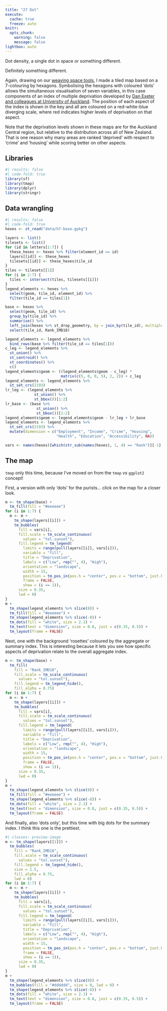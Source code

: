 ```yaml
---
title: "27 Dot"
execute: 
  cache: true
  freeze: auto
knitr:
  opts_chunk: 
    warning: false
    message: false
lightbox: auto
---
```


Dot density, a single dot in space or something different.

Definitely something different.

Again, drawing on our [weaving space tools](https://github.com/DOSull/weaving-space), I made a tiled map based on a 7-colouring by hexagons. Symbolising the hexagons with coloured 'dots' allows the simultaneous visualisation of seven variables, in this case components of an index of multiple deprivation developed by [Dan Exeter and colleagues at University of Auckland](https://journals.plos.org/plosone/article?id=10.1371/journal.pone.0181260). The position of each aspect of the index is shown in the key and all are coloured on a red-white-blue diverging scale, where red indicates higher levels of deprivation on that aspect. 

Note that the deprivation levels shown in these maps are for the Auckland Central region, but relative to the distribution across all of New Zealand. That is one reason why many areas are ranked 'deprived' with respect to 'crime' and 'housing' while scoring better on other aspects.

## Libraries
```r
#| results: false
#| code-fold: true
library(sf)
library(tmap)
library(dplyr)
library(stringr)
```

## Data wrangling
```r
#| results: false
#| code-fold: true
hexes <- st_read("data/h7-base.gpkg")

layers <- list()
tilesets <- list()
for (id in letters[1:7]) {
  these_hexes <- hexes %>% filter(element_id == id)
  layers[[id]] <- these_hexes 
  tilesets[[id]] <- these_hexes$tile_id
}
tiles <- tilesets[[1]]
for (i in 2:7) {
  tiles <- intersect(tiles, tilesets[[i]])
}
legend_elements <- hexes %>% 
  select(geom, tile_id, element_id) %>%
  filter(tile_id == tiles[1])

base <- hexes %>% 
  select(geom, tile_id) %>%
  group_by(tile_id) %>%
  summarise() %>%
  left_join(hexes %>% st_drop_geometry, by = join_by(tile_id), multiple = "first") %>%
  select(tile_id, Rank_IMD18)

legend_elements <- legend_elements %>%
  bind_rows(base %>% filter(tile_id == tiles[1]))
c_leg <- legend_elements %>% 
  st_union() %>%
  st_centroid() %>%
  st_coordinates() %>%
  c()
legend_elements$geom <- ((legend_elements$geom - c_leg) * 
                         matrix(c(5, 0, 0, 5), 2, 2)) + c_leg
legend_elements <- legend_elements %>%
  st_set_crs(2193)
lr_leg <- (legend_elements %>%
             st_union() %>%
             st_bbox())[1:2]
lr_base <- (base %>% 
              st_union() %>%
              st_bbox())[1:2]
legend_elements$geom <- legend_elements$geom - lr_leg + lr_base
legend_elements <- legend_elements %>%
  st_set_crs(2193) %>%
  mutate(dimension = c("Employment", "Income", "Crime", "Housing", 
                       "Health", "Education", "Accessibility", NA))

vars <- names(hexes)[which(str_sub(names(hexes), 1, 4) == "Rank")][-1]
```

## The map
`tmap` only this time, because I've moved on from the `tmap` _vs_ `ggplot2` concept!

First, a version with only 'dots' for the purists... click on the map for a closer look.

```r
m <- tm_shape(base) +
  tm_fill(fill = "#eeeeee")
for (i in 1:7) {
  m <- m + 
    tm_shape(layers[[i]]) + 
    tm_bubbles(
      fill = vars[i], 
      fill.scale = tm_scale_continuous(
        values = "tol.sunset"),
      fill.legend = tm_legend(
        limits = range(pull(layers[[i]], vars[i])),
        variable = "fill",
        title = "Deprivation",
        labels = c("Low", rep("", 4), "High"),
        orientation = "landscape",
        width = 15,
        position = tm_pos_in(pos.h = "center", pos.v = "bottom", just.h = 1),
        frame = FALSE,
        show = (i == 1)),
      size = 0.35,
      lwd = 0)
}
m + 
  tm_shape(legend_elements %>% slice(8)) +
  tm_fill(fill = "#eeeeee") +
  tm_shape(legend_elements %>% slice(-8)) +
  tm_dots(fill = "white", size = 2.1) + 
  tm_text(text = "dimension", size = 0.8, just = c(0.35, 0.5)) +
  tm_layout(frame = FALSE)
```

Next, one with the background 'rosettes' coloured by the aggregate or summary index. This is interesting because it lets you see how specific aspects of deprivation relate to the overall aggregate index.

```r
m <- tm_shape(base) +
  tm_fill(
    fill = "Rank_IMD18", 
    fill.scale = tm_scale_continuous(
      values = "tol.sunset"),
    fill.legend = tm_legend_hide(),
    fill_alpha = 0.75)
for (i in 1:7) {
  m <- m + 
    tm_shape(layers[[i]]) + 
    tm_bubbles(
      fill = vars[i], 
      fill.scale = tm_scale_continuous(
        values = "tol.sunset"),
      fill.legend = tm_legend(
        limits = range(pull(layers[[i]], vars[i])),
        variable = "fill",
        title = "Deprivation",
        labels = c("Low", rep("", 4), "High"),
        orientation = "landscape",
        width = 15,
        position = tm_pos_in(pos.h = "center", pos.v = "bottom", just.h = 1),
        frame = FALSE,
        show = (i == 1)),
      size = 0.35,
      lwd = 0)
}
m + 
  tm_shape(legend_elements %>% slice(8)) +
  tm_fill(fill = "#eeeeee") +
  tm_shape(legend_elements %>% slice(-8)) +
  tm_dots(fill = "white", size = 2.1) + 
  tm_text(text = "dimension", size = 0.8, just = c(0.35, 0.5)) +
  tm_layout(frame = FALSE)
```

And finally, also 'dots only', but this time with big dots for the summary index. I think this one is the prettiest.

```r
#| classes: preview-image
m <- tm_shape(layers[[1]]) +
  tm_bubbles(
    fill = "Rank_IMD18", 
    fill.scale = tm_scale_continuous(
      values = "tol.sunset"),
    fill.legend = tm_legend_hide(),
    size = 1.5,
    fill_alpha = 0.75,
    lwd = 0)
for (i in 1:7) {
  m <- m + 
    tm_shape(layers[[i]]) + 
    tm_bubbles(
      fill = vars[i], 
      fill.scale = tm_scale_continuous(
        values = "tol.sunset"),
      fill.legend = tm_legend(
        limits = range(pull(layers[[i]], vars[i])),
        variable = "fill",
        title = "Deprivation",
        labels = c("Low", rep("", 4), "High"),
        orientation = "landscape",
        width = 15,
        position = tm_pos_in(pos.h = "center", pos.v = "bottom", just.h = 1),
        frame = FALSE,
        show = (i == 1)),
      size = 0.35,
      lwd = 0)
}
m + 
  tm_shape(legend_elements %>% slice(8)) +
  tm_bubbles(fill = "#dddddd", size = 8, lwd = 0) +
  tm_shape(legend_elements %>% slice(-8)) +
  tm_dots(fill = "white", size = 2.1) + 
  tm_text(text = "dimension", size = 0.8, just = c(0.35, 0.5)) +
  tm_layout(frame = FALSE)
```